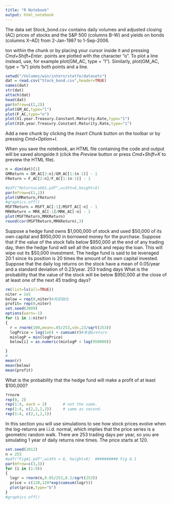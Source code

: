 ```yaml
---
title: "R Notebook"
output: html_notebook
---
```

The data set Stock_bond.csv contains daily volumes and adjusted closing (AC) prices of stocks and the S&P 500 (columns B–W) and yields on bonds (columns X–AD) from 2-Jan-1987 to 1-Sep-2006.

ton within the chunk or by placing your cursor inside it and pressing *Cmd+Shift+Enter*. 
points are plotted with the character “o”. To plot a line instead, use, for example plot(GM_AC, type = "l"). Similarly, plot(GM_AC, type = "b") plots both points and a line.
```r
setwd("/Volumes/win/intern/statfe/datasets")
dat = read.csv("Stock_bond.csv",header=TRUE)
names(dat)
str(dat)
attach(dat)
head(dat)
par(mfrow=c(2,2))
plot(GM_AC,type="l")
plot(F_AC,type="o")
plot(X1.year.Treasury.Constant.Maturity.Rate,type="1")
plot(X10.year.Treasury.Constant.Maturity.Rate,type="1")
```

Add a new chunk by clicking the *Insert Chunk* button on the toolbar or by pressing *Cmd+Option+I*.

When you save the notebook, an HTML file containing the code and output will be saved alongside it (click the *Preview* button or press *Cmd+Shift+K* to preview the HTML file). 
```r
n = dim(dat)[1]
GMReturn = GM_AC[2:n]/GM_AC[1:(n-1)] - 1
FReturn = F_AC[2:n]/F_AC[1:(n-1)] - 1

#pdf("ReturnsLab01.pdf",width=6,height=5)
par(mfrow=c(1,1))
plot(GMReturn,FReturn)
#graphics.off()
MSFTReturn = MSFT_AC[-1]/MSFT_AC[-n] - 1
MRKReturn = MRK_AC[-1]/MRK_AC[-n] - 1
plot(MSFTReturn,MRKReturn)
round(cor(MSFTReturn,MRKReturn),3)
```
Suppose a hedge fund owns $1,000,000 of stock and used $50,000 of its own capital and $950,000 in borrowed money for the purchase. Suppose that if the value of the stock falls below $950,000 at the end of any trading day, then the hedge fund will sell all the stock and repay the loan. This will wipe out its $50,000 investment. 
The hedge fund is said to be leveraged 20:1 since its position is 20 times the amount of its own capital invested.
Suppose that the daily log returns on the stock have a mean of 0.05/year and a standard deviation of 0.23/year. 253 trading days
What is the probability that the value of the stock will be below $950,000 at the close of at least one of the next 45 trading days? 

```r
rm(list=ls(all=TRUE))
niter = 1e5
below = rep(0,niter)#先初始化
profit= rep(0,niter)
set.seed(2009)
options(warn=-1)
for (i in 1:niter)
{
  r = rnorm(100,mean=.05/253,sd=.23/sqrt(253))
  logPrice = log(1e6) + cumsum(r)#本金&return
  minlogP = min(logPrice)
  below[i] = as.numeric(minlogP < log(950000))

}
#
mean(r)
mean(below)
mean(profit)
```
What is the probability that the hedge fund will make a profit of at least $100,000?

```r
?rnorm
rep(0, 2)
rep(1:4, each = 2)       # not the same.
rep(1:4, c(2,2,2,2))     # same as second.
rep(1:4, c(2,1,2,1))
```
In this section you will use simulations to see how stock prices evolve when the log-returns are i.i.d. normal, which implies that the price series is a geometric random walk.
There are 253 trading days per year, so you are simulating 1 year of daily returns nine times. The price starts at 120.


```r

set.seed(2012)
n = 253
#pdf("FigA1.pdf",width = 6, height=6)  ########## Fig A.1
par(mfrow=c(3,3))
for (i in (1:9))
{
  logr = rnorm(n,0.05/253,0.2/sqrt(253))
  price = c(120,120*exp(cumsum(logr)))
  plot(price,type="b")
}
#graphics.off()
```


